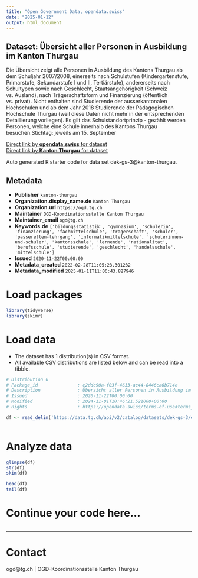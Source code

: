 ```yaml
---
title: "Open Government Data, opendata.swiss"
date: "2025-01-12"
output: html_document
---
```


## Dataset: Übersicht aller Personen in Ausbildung im Kanton Thurgau

Die Übersicht zeigt alle Personen in Ausbildung des Kantons Thurgau ab dem Schuljahr 2007/2008, einerseits nach Schulstufen (Kindergartenstufe, Primarstufe, Sekundarstufe I und II, Tertiärstufe), andererseits nach Schultypen sowie nach Geschlecht, Staatsangehörigkeit (Schweiz vs. Ausland), nach Trägerschaftsform und Finanzierung (öffentlich vs. privat). Nicht enthalten sind Studierende der ausserkantonalen Hochschulen und ab dem Jahr 2018 Studierende der Pädagogischen Hochschule Thurgau (weil diese Daten nicht mehr in der entsprechenden Detaillierung vorliegen). Es gilt das Schulstandortprinzip - gezählt werden Personen, welche eine Schule innerhalb des Kantons Thurgau besuchen.Stichtag: jeweils am 15. September

[Direct link by **opendata.swiss** for dataset](https://opendata.swiss/de/dataset/ubersicht-uber-alle-lernenden-im-kanton-thurgau)<br>
[Direct link by **Kanton Thurgau** for dataset](https://data.tg.ch/explore/dataset/dek-gs-3/)

Auto generated R starter code for data set dek-gs-3@kanton-thurgau.

## Metadata

- **Publisher** `kanton-thurgau`
- **Organization.display_name.de** `Kanton Thurgau`
- **Organization.url** `https://ogd.tg.ch`
- **Maintainer** `OGD-Koordinationsstelle Kanton Thurgau`
- **Maintainer_email** `ogd@tg.ch`
- **Keywords.de** `['bildungsstatistik', 'gymnasium', 'schulerin', 'finanzierung', 'fachmittelschule', 'tragerschaft', 'schuler', 'passerellen-lehrgang', 'informatikmittelschule', 'schulerinnen-und-schuler', 'kantonsschule', 'lernende', 'nationalitat', 'berufsschule', 'studierende', 'geschlecht', 'handelsschule', 'mittelschule']`
- **Issued** `2020-11-22T00:00:00`
- **Metadata_created** `2022-02-28T11:05:23.301232`
- **Metadata_modified** `2025-01-11T11:06:43.827946`


# Load packages

```r

library(tidyverse)
library(skimr)

```

# Load data

-   The dataset has 1 distribution(s) in CSV format.
-   All available CSV distributions are listed below and can be read into a tibble.

```r

# Distribution 0
# Package_id               : c2ddc90a-f03f-4633-ac44-8446ca0b714e
# Description              : Übersicht aller Personen in Ausbildung im Kanton Thurgau (csv)
# Issued                   : 2020-11-22T00:00:00
# Modified                 : 2024-11-01T10:46:21.521000+00:00
# Rights                   : https://opendata.swiss/terms-of-use#terms_by

df <- read_delim('https://data.tg.ch/api/v2/catalog/datasets/dek-gs-3/exports/csv?use_labels=true')



```

# Analyze data

```r

glimpse(df)
str(df)
skim(df)

head(df)
tail(df)

```

# Continue your code here...

```r

```

------------------------------------------------------------------------

# Contact

ogd@tg.ch | OGD-Koordinationsstelle Kanton Thurgau
